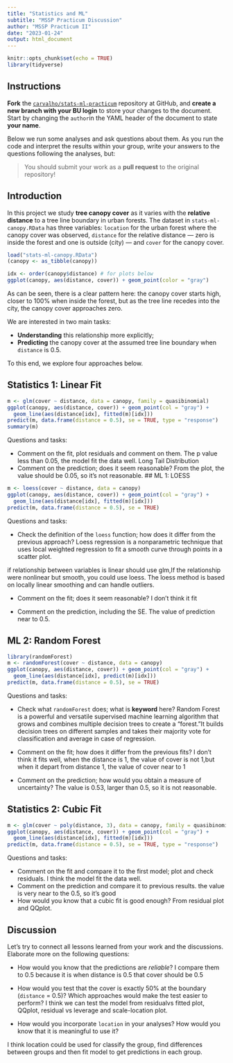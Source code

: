 ```yaml
---
title: "Statistics and ML"
subtitle: "MSSP Practicum Discussion"
author: "MSSP Practicum II"
date: "2023-01-24"
output: html_document
---
```


```r
knitr::opts_chunk$set(echo = TRUE)
library(tidyverse)
```

## Instructions

**Fork** the [`carvalho/stats-ml-practicum`](https://github.com/carvalho/stats-ml-practicum) repository at GitHub, and
**create a new branch with your BU login** to store your changes to the document.
Start by changing the `author`in the YAML header of the document to state **your name**.

Below we run some analyses and ask questions about them. As you run the code and
interpret the results within your group, write your answers to the questions following the analyses, but:

> You should submit your work as a **pull request** to the original repository!


## Introduction

In this project we study **tree canopy cover** as it varies with the
**relative distance** to a tree line boundary in urban forests. The dataset in
`stats-ml-canopy.RData` has three variables: `location` for the urban forest
where the canopy cover was observed, `distance` for the relative distance &mdash;
zero is inside the forest and one is outside (city) &mdash; and `cover` for the
canopy cover.

```r
load("stats-ml-canopy.RData")
(canopy <- as_tibble(canopy))

idx <- order(canopy$distance) # for plots below
ggplot(canopy, aes(distance, cover)) + geom_point(color = "gray")
```

As can be seen, there is a clear pattern here: the canopy cover starts high,
closer to 100% when inside the forest, but as the tree line recedes into the
city, the canopy cover approaches zero.

We are interested in two main tasks:

- **Understanding** this relationship more explicitly;
- **Predicting** the canopy cover at the assumed tree line boundary when
`distance` is 0.5.

To this end, we explore four approaches below.

## Statistics 1: Linear Fit

```r
m <- glm(cover ~ distance, data = canopy, family = quasibinomial)
ggplot(canopy, aes(distance, cover)) + geom_point(col = "gray") +
  geom_line(aes(distance[idx], fitted(m)[idx]))
predict(m, data.frame(distance = 0.5), se = TRUE, type = "response")
summary(m)
```

Questions and tasks:

- Comment on the fit, plot residuals and comment on them.
The p value less than 0.05, the model fit the data well. Long Tail Distribution
- Comment on the prediction; does it seem reasonable?
From the plot, the value should be 0.05, so it's not reasonable.
## ML 1: LOESS

```r
m <- loess(cover ~ distance, data = canopy)
ggplot(canopy, aes(distance, cover)) + geom_point(col = "gray") +
  geom_line(aes(distance[idx], fitted(m)[idx]))
predict(m, data.frame(distance = 0.5), se = TRUE)
```

Questions and tasks:

- Check the definition of the `loess` function; how does it differ from the previous approach?
Loess regression is a nonparametric technique that uses local weighted regression to fit a smooth curve through points in a scatter plot.

if relationship between variables is linear should use glm,If the relationship were nonlinear but smooth, you could use loess. The loess method is based on locally linear smoothing and can handle outliers.

- Comment on the fit; does it seem reasonable?
I don't think it fit

- Comment on the prediction, including the SE.
The value of prediction near to 0.5.

## ML 2: Random Forest

```r
library(randomForest)
m <- randomForest(cover ~ distance, data = canopy)
ggplot(canopy, aes(distance, cover)) + geom_point(col = "gray") +
  geom_line(aes(distance[idx], predict(m)[idx]))
predict(m, data.frame(distance = 0.5), se = TRUE)
```

Questions and tasks:

- Check what `randomForest` does; what is **keyword** here?
Random Forest is a powerful and versatile supervised machine learning algorithm that grows and combines multiple decision trees to create a “forest.”It builds decision trees on different samples and takes their majority vote for classification and average in case of regression.


- Comment on the fit; how does it differ from the previous fits?
I don't think it fits well, when the distance is 1, the value of cover is not 1,but when it depart from distance 1, the value of cover near to 1

- Comment on the prediction; how would you obtain a measure of uncertainty?
The value is 0.53, larger than 0.5, so it is not reasonable.

## Statistics 2: Cubic Fit

```r
m <- glm(cover ~ poly(distance, 3), data = canopy, family = quasibinomial)
ggplot(canopy, aes(distance, cover)) + geom_point(col = "gray") +
  geom_line(aes(distance[idx], fitted(m)[idx]))
predict(m, data.frame(distance = 0.5), se = TRUE, type = "response")
```

Questions and tasks:

- Comment on the fit and compare it to the first model; plot and check residuals.
 I think the model fit the data well.
- Comment on the prediction and compare it to previous results.
the value is very near to the 0.5, so it's good
- How would you know that a cubic fit is good enough?
From residual plot and QQplot. 

## Discussion

Let's try to connect all lessons learned from your work and the discussions.
Elaborate more on the following questions:

- How would you know that the predictions are *reliable*?
I compare them to 0.5 because it is when distance is 0.5 that cover should be 0.5

- How would you test that the cover is exactly 50% at the boundary (`distance` = 0.5)? Which approaches would make the test easier to perform?
I think we can test the model from residualvs fitted plot, QQplot, residual vs leverage and scale-location plot.

- How would you incorporate `location` in your analyses? How would you know that
it is meaningful to use it?

I think location could be used for classify the group, find differences between groups and then fit model to get predictions in each group.

